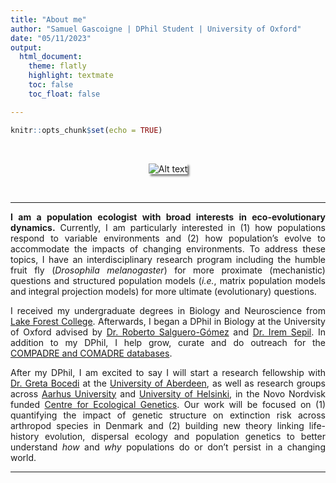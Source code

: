 ```yaml
---
title: "About me"
author: "Samuel Gascoigne | DPhil Student | University of Oxford"
date: "05/11/2023"
output: 
  html_document:
    theme: flatly
    highlight: textmate
    toc: false 
    toc_float: false 

---
```


```r
knitr::opts_chunk$set(echo = TRUE)
```

<br>

<center>

<img src="images/sam profile picture.png" alt="Alt text" style="box-shadow: 3px 3px 3px gray;">

</center>


<br>

<style>
body {
text-align: justify}
</style>

---

**I am a population ecologist with broad interests in eco-evolutionary dynamics.** Currently, I am particularly interested in (1) how populations respond to variable environments and (2) how population's evolve to accommodate the impacts of changing environments. To address these topics, I have an interdisciplinary research program including the humble fruit fly (*Drosophila melanogaster*) for more proximate (mechanistic) questions and structured population models (*i.e.*, matrix population models and integral projection models) for more ultimate (evolutionary) questions.

I received my undergraduate degrees in Biology and Neuroscience from [Lake Forest College](https://www.lakeforest.edu). Afterwards, I began a DPhil in Biology at the University of Oxford advised by [Dr. Roberto Salguero-Gómez](https://www.salgo.ox.ac.uk/people/dr-rob-salguero-gomez) and [Dr. Irem Sepil](https://www.biology.ox.ac.uk/people/dr-irem-sepil). In addition to my DPhil, I help grow, curate and do outreach for the [COMPADRE and COMADRE databases](https://compadre-db.org).

After my DPhil, I am excited to say I will start a research fellowship with [Dr. Greta Bocedi](https://gretabocedi.com) at the [University of Aberdeen](https://www.abdn.ac.uk), as well as research groups across [Aarhus University](https://international.au.dk) and [University of Helsinki](https://www.helsinki.fi/en), in the Novo Nordvisk funded [Centre for Ecological Genetics](https://bio.au.dk/forskning/forskningscentre/centre-for-ecological-genetics/people). Our work will be focused on (1) quantifying the impact of genetic structure on extinction risk across arthropod species in Denmark and (2) building new theory linking life-history evolution, dispersal ecology and population genetics to better understand *how* and *why* populations do or don't persist in a changing world.

---

